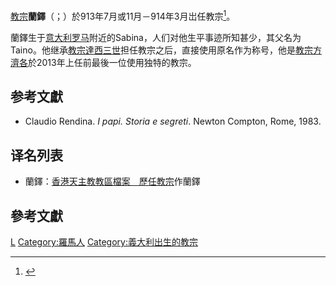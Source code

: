 {{Refimprove|time=2019-10-20T11:41:06+00:00}}
{{NoteTA
|G1=Popes
}}
{{Infobox Christian leader
|type = Pope
| honorific-prefix = 教宗
| name=蘭鐸<br />Lando PP.
|image=[[File:121-Lando.jpg|250px]]
|caption = 位於[[城外聖保祿大殿|城外聖保祿大殿]]的教宗蘭鐸圖像
|title = [[羅馬主教|羅馬主教]]
|birth_name=（不詳）
|term_start=913年7月或11月
|term_end=914年3月
|predecessor=[[教宗達西三世|教宗達西三世]]
|successor=[[教宗若望十世|教宗若望十世]]
|birth_date=（日期不详）
|birth_place=[[教宗国|教宗国]][[罗马市|罗马]]Sabina
|death_date=914年
|death_place=教宗国罗马
}}
{{infobox popestyles
|dipstyle = 教宗閣下
|offstyle = 教宗閣下
|relstyle = 聖父
|deathstyle=（无）
}}

[[教宗|教宗]]'''蘭鐸'''（{{lang-la|Lando PP.}}；{{bd|？||914年|catIdx=L}}）於913年7月或11月－914年3月岀任教宗<ref>{{cite web |title=Pontiffs |url=https://w2.vatican.va/content/vatican/en/holy-father.index.html |publisher=Holy See |accessdate=2019-09-09 |archiveurl=https://web.archive.org/web/20190909162143/https://w2.vatican.va/content/vatican/en/holy-father.index.html |archivedate=2019-09-09 |language=en |dead-url=no }}</ref>。

蘭鐸生于[[意大利|意大利]][[罗马市|罗马]]附近的Sabina，人们对他生平事迹所知甚少，其父名为Taino。他继承[[亚纳大削三世|教宗達西三世]]担任教宗之后，直接使用原名作为称号，他是[[方濟各_(教宗)|教宗方濟各]]於2013年上任前最後一位使用独特{{link-en|教宗名號|Papal name|名号}}的教宗。

== 参考文獻 ==
* Claudio Rendina. ''I papi. Storia e segreti''. Newton Compton, Rome, 1983.

== 译名列表 ==
* 蘭鐸：[https://web.archive.org/web/20051023073732/http://archives.catholic.org.hk/popes/index.htm 香港天主教教區檔案　歷任教宗]作蘭鐸

== 參考文獻 ==
{{reflist}}

{{教宗|[[達西三世|達西三世]]|[[若望十世|若望十世]]|913年7月或11月－914年3月}}
{{popes}}
{{Catholicism}} 
{{History of the Roman Catholic Church}}
{{Authority control}}

[[Category:教宗|L]]
[[Category:羅馬人|Category:羅馬人]]
[[Category:義大利出生的教宗|Category:義大利出生的教宗]]